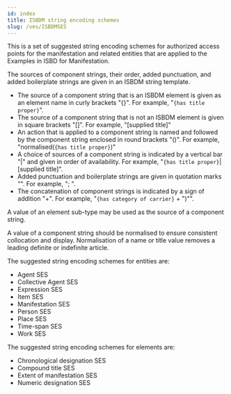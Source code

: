 ```yaml
---
id: index
title: ISBDM string encoding schemes
slug: /ves/ISBDMSES
---
```


<div className="guid">

This is a set of suggested string encoding schemes for authorized access points for the manifestation and related entities that are applied to the <InLink href="docs/fullex/">Examples</InLink> in ISBD for Manifestation.

</div>

<div className="guid">

The sources of component strings, their order, added punctuation, and added boilerplate strings are given in an ISBDM string template.

- The source of a component string that is an ISBDM element is given as an element name in curly brackets "{}". For example, "`{has title proper}`".
- The source of a component string that is not an ISBDM element is given in square brackets "[]". For example, "[supplied title]"
- An action that is applied to a component string is named and followed by the component string enclosed in round brackets "()". For example, "normalised(`{has title proper}`)"
- A choice of sources of a component string is indicated by a vertical bar "|" and given in order of availability. For example, "`{has title proper}`|[supplied title]".
- Added punctuation and boilerplate strings are given in quotation marks "". For example, "; ".
- The concatenation of component strings is indicated by a sign of addition "+". For example, "`{has category of carrier}` + ")"".

</div>

<div className="guid">

A value of an element sub-type may be used as the source of a component string.

A value of a component string should be normalised to ensure consistent collocation and display. Normalisation of a name or title value removes a leading definite or indefinite article.

</div>

<div className="guid">

The suggested string encoding schemes for entities are:

- <InLink href="/docs/ves/ISBDMSESAge">Agent SES</InLink>
- <InLink href="/docs/ves/ISBDMSESCol">Collective Agent SES</InLink>
- <InLink href="/docs/ves/ISBDMSESExp">Expression SES</InLink>
- <InLink href="/docs/ves/ISBDMSESIte">Item SES</InLink>
- <InLink href="/docs/ves/ISBDMSESMan">Manifestation SES</InLink>
- <InLink href="/docs/ves/ISBDMSESPer">Person SES</InLink>
- <InLink href="/docs/ves/ISBDMSESPla">Place SES</InLink>
- <InLink href="/docs/ves/ISBDMSESTim">Time-span SES</InLink>
- <InLink href="/docs/ves/ISBDMSESWor">Work SES</InLink>

</div>

<div className="guid">

The suggested string encoding schemes for elements are:

- <InLink href="/docs/ves/ISBDMSES1116">Chronological designation SES</InLink>
- <InLink href="/docs/ves/ISBDMSES1037">Compound title SES</InLink>
- <InLink href="/docs/ves/ISBDMSES1023">Extent of manifestation SES</InLink>
- <InLink href="/docs/ves/ISBDMSES1117">Numeric designation SES</InLink>

</div>
